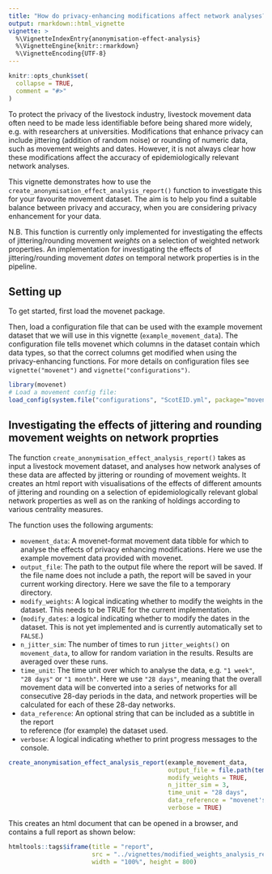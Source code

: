 ```yaml
---
title: "How do privacy-enhancing modifications affect network analyses?"
output: rmarkdown::html_vignette
vignette: >
  %\VignetteIndexEntry{anonymisation-effect-analysis}
  %\VignetteEngine{knitr::rmarkdown}
  %\VignetteEncoding{UTF-8}
---
```


```r
knitr::opts_chunk$set(
  collapse = TRUE,
  comment = "#>"
)
```
To protect the privacy of the livestock industry, livestock movement data often need to be made less identifiable before being shared more widely, e.g. with researchers at universities. Modifications that enhance privacy can include jittering (addition of random noise) or rounding of numeric data, such as movement weights and dates. However, it is not always clear how these modifications affect the accuracy of epidemiologically relevant network analyses. 

This vignette demonstrates how to use the `create_anonymisation_effect_analysis_report()` function to investigate this for your favourite movement dataset. The aim is to help you find a suitable balance between privacy and accuracy, when you are considering privacy enhancement for your data.

N.B. This function is currently only implemented for investigating the effects of jittering/rounding movement *weights* on a selection of weighted network properties. An implementation for investigating the effects of jittering/rounding movement *dates* on temporal network properties is in the pipeline.

## Setting up

To get started, first load the movenet package.

Then, load a configuration file that can be used with the example movement dataset 
that we will use in this vignette (`example_movement_data`). 
The configuration file tells movenet which columns in the dataset contain which 
data types, so that the correct columns get modified when using the privacy-enhancing 
functions. For more details on configuration files see `vignette("movenet")` and 
`vignette("configurations")`.

```r
library(movenet)
# Load a movement config file:
load_config(system.file("configurations", "ScotEID.yml", package="movenet"))
```

## Investigating the effects of jittering and rounding movement weights on network proprties

The function `create_anonymisation_effect_analysis_report()` takes as input a livestock movement dataset, and analyses how network analyses of these data are affected by jittering or rounding of movement weights. It creates an html report with visualisations of the effects of different amounts of jittering and rounding on a selection of epidemiologically relevant global network properties as well as on the ranking of holdings according to various centrality measures. 

The function uses the following arguments:

- `movement_data`: A movenet-format movement data tibble for which to analyse the
effects of privacy enhancing modifications. Here we use the example 
  movement data provided with movenet.
- `output_file`: The path to the output file where the report will be saved. 
If the file name does not include a path, the report will be saved in your current working directory.
Here we save the file to a temporary directory.
- `modify_weights`: A logical indicating whether to modify the weights in the dataset. 
  This needs to be TRUE for the current implementation.
- (`modify_dates`: a logical indicating whether to modify the dates in the dataset. 
  This is not yet implemented and is currently automatically set to `FALSE`.)
- `n_jitter_sim`: The number of times to run `jitter_weights()` on `movement_data`,
to allow for random variation in the results. Results are averaged over these runs.
- `time_unit`: The time unit over which to analyse the data, e.g. `"1 week"`, 
`"28 days"` or `"1 month"`. Here we use `"28 days"`, meaning that the overall 
movement data will be converted into a series of networks for all consecutive
28-day periods in the data, and network properties will be calculated for each
of these 28-day networks.
- `data_reference`: An optional string that can be included as a subtitle in the report  
to reference (for example) the dataset used.
- `verbose`: A logical indicating whether to print progress messages to the console.


```R
create_anonymisation_effect_analysis_report(example_movement_data,
                                            output_file = file.path(tempdir(),"network_report.html"),
                                            modify_weights = TRUE,
                                            n_jitter_sim = 3,
                                            time_unit = "28 days",
                                            data_reference = "movenet's example_movement_data",
                                            verbose = TRUE)
```

This creates an html document that can be opened in a browser, and contains a
full report as shown below:

```R
htmltools::tags$iframe(title = "report",
                       src = "../vignettes/modified_weights_analysis_report.html",
                       width = "100%", height = 800)
```
